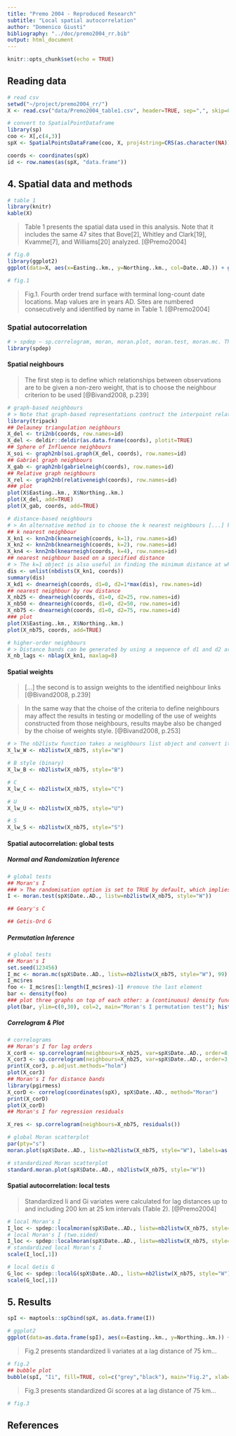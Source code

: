 ```yaml
---
title: "Premo 2004 - Reproduced Research"
subtitle: "Local spatial autocorrelation"
author: "Domenico Giusti"
bibliography: "../doc/premo2004_rr.bib"
output: html_document
---
```


```r
knitr::opts_chunk$set(echo = TRUE)
```

## Reading data

```r
# read csv
setwd("~/project/premo2004_rr/")
X <- read.csv("data/Premo2004_table1.csv", header=TRUE, sep=",", skip=0)
```

```r
# convert to SpatialPointDataframe
library(sp)
coo <- X[,c(4,3)]
spX <- SpatialPointsDataFrame(coo, X, proj4string=CRS(as.character(NA)))
```

```r
coords <- coordinates(spX)
id <- row.names(as(spX, "data.frame"))
```

## 4. Spatial data and methods

```r
# table 1
library(knitr)
kable(X)
```

> Table 1 presents the spatial data used in this analysis. Note that it includes the same 47 sites that Bove[2], Whitley and Clark[19], Kvamme[7], and Williams[20] analyzed. [@Premo2004]

```r
# fig.0
library(ggplot2)
ggplot(data=X, aes(x=Easting..km., y=Northing..km., col=Date..AD.)) + geom_point() + coord_fixed(ratio=1) + theme_bw() + xlab("Km East") + ylab("Km North") + ggtitle("Fig.0")

# fig.1
```

> Fig.1. Fourth order trend surface with terminal long-count date locations. Map values are in years AD. Sites are numbered consecutively and identified by name in Table 1. [@Premo2004]

### Spatial autocorrelation

```r
# > spdep – sp.correlogram, moran, moran.plot, moran.test, moran.mc. This is the most comprehensive package, and also the most difficult to work with. Does everything, has steep learning curve. (https://www.r-bloggers.com/spatial-correlograms-in-r-a-mini-overview/)
library(spdep)
```

#### Spatial neighbours

> The first step is to define which relationships between observations are to be given a non-zero weight, that is to choose the neighbour criterion to be used [@Bivand2008, p.239]

```r
# graph-based neighbours
# > Note that graph-based representations contruct the interpoint relationships based on Euclidean distance, with no option to use Great Circle distances for geographical coordinates. [@Bivand2008, p.244]
library(tripack)
## Delauney triangulation neighbours
X_del <- tri2nb(coords, row.names=id)
X_del <- deldir::deldir(as.data.frame(coords), plotit=TRUE)
## Sphere of Influence neighbours
X_soi <- graph2nb(soi.graph(X_del, coords), row.names=id)
## Gabriel graph neighbours
X_gab <- graph2nb(gabrielneigh(coords), row.names=id)
## Relative graph neighbours
X_rel <- graph2nb(relativeneigh(coords), row.names=id)
### plot
plot(X$Easting..km., X$Northing..km.)
plot(X_del, add=TRUE)
plot(X_gab, coords, add=TRUE)

# distance-based neighbours
# > An alternative method is to choose the k nearest neighbours [...] knearneigh can also take a longlat argument to handle geographical coordinates. [@Bivand2008, p.246]
## k nearest neighbour
X_kn1 <- knn2nb(knearneigh(coords, k=1), row.names=id)
X_kn2 <- knn2nb(knearneigh(coords, k=2), row.names=id)
X_kn4 <- knn2nb(knearneigh(coords, k=4), row.names=id)
## nearest neighbour based on a specified distance
# > The k=1 object is also useful in finding the minimum distance at which all areas have a distance-based neighbour. [@Bivand2008, p.246]
dis <- unlist(nbdists(X_kn1, coords))
summary(dis)
X_kd1 <- dnearneigh(coords, d1=0, d2=1*max(dis), row.names=id)
## nearest neighbour by row distance
X_nb25 <- dnearneigh(coords, d1=0, d2=25, row.names=id)
X_nb50 <- dnearneigh(coords, d1=0, d2=50, row.names=id)
X_nb75 <- dnearneigh(coords, d1=0, d2=75, row.names=id)
### plot
plot(X$Easting..km., X$Northing..km.)
plot(X_nb75, coords, add=TRUE)

# higher-order neighbours
# > Distance bands can be generated by using a sequence of d1 and d2 argument values for the dnearneigh function if needed to construct a spatial autocorrelogram as understood in ecology. In other conventions, correlograms are constructed by taking an input list of neighbours as the first-order sets, and stepping out across the graph to [...] higher-order neighbours [@Bivand2008, p.249]
X_nb_lags <- nblag(X_kn1, maxlag=8)
```

#### Spatial weights

> [...] the second is to assign weights to the identified neighbour links [@Bivand2008, p.239]

> In the same way that the choise of the criteria to define neighbours may affect the results in testing or modelling of the use of weights constructed from those neighbours, results maybe also be changed by the choise of weights style. [@Bivand2008, p.253]

```r
# > The nb2listw function takes a neighbours list object and convert it into a weights object. The default conversion style is W, where the weights for each areal entity are standardised to sum to unity [@Bivand2008, p.251]
X_lw_W <- nb2listw(X_nb75, style="W")

# B style (binary)
X_lw_B <- nb2listw(X_nb75, style="B")

# C
X_lw_C <- nb2listw(X_nb75, style="C")

# U
X_lw_U <- nb2listw(X_nb75, style="U")

# S
X_lw_S <- nb2listw(X_nb75, style="S")
```

#### Spatial autocorrelation: global tests

##### Normal and Randomization Inference

```r
# global tests
## Moran's I
### > The randomisation option is set to TRUE by default, which implies that in order to get inference based on a normal approximation, it must be explicitly set to FALSE. Similarly, the default is a one-sided test, so that in order to obtain the results for the (more commonly used) two-sided test, the option alternative must be set explicitly to "two.sided". Note also that the zero.policy option is set to FALSE by default, which means that islands result in a missing value code (NA). Setting this option to TRUE will set the spatial lag for islands to the customary zero value. moran.test(spX$Date..AD., listw=nb2listw(X_nb25), zero.policy=TRUE, adjust.n=TRUE) [@Anselin]
I <- moran.test(spX$Date..AD., listw=nb2listw(X_nb75, style="W"))

## Geary's C

## Getis-Ord G
```

##### Permutation Inference

```r
# global tests
## Moran's I
set.seed(123456)
I_mc <- moran.mc(spX$Date..AD., listw=nb2listw(X_nb75, style="W"), 99)
I_mc$res
foo <- I_mc$res[1:length(I_mc$res)-1] #remove the last element
bar <- density(foo)
### plot three graphs on top of each other: a (continuous) density function (based on zz), a histogram for the reference distribution, and a line indicating the observed Moran’s I.
plot(bar, ylim=c(0,30), col=2, main="Moran's I permutation test"); hist(foo, freq=TRUE, add=TRUE); abline(v=I_mc$statistic, col=4)
```

##### Correlogram & Plot

```r
# correlograms
## Moran's I for lag orders
X_cor8 <- sp.correlogram(neighbours=X_nb25, var=spX$Date..AD., order=8, method="I", style="W")
X_cor3 <- sp.correlogram(neighbours=X_nb25, var=spX$Date..AD., order=3, method="I", style="W", zero.policy = TRUE)
print(X_cor3, p.adjust.methods="holm")
plot(X_cor3)
## Moran's I for distance bands
library(pgirmess)
X_corD <- correlog(coordinates(spX), spX$Date..AD., method="Moran")
print(X_corD)
plot(X_corD)
## Moran's I for regression residuals

X_res <- sp.correlogram(neighbours=X_nb75, residuals())
```

```r
# global Moran scatterplot
par(pty="s")
moran.plot(spX$Date..AD., listw=nb2listw(X_nb75, style="W"), labels=as.character(spX$Site.number))

# standardized Moran scatterplot
standard.moran.plot(spX$Date..AD., nb2listw(X_nb75, style="W"))
```

#### Spatial autocorrelation: local tests

> Standardized Ii and Gi variates were calculated for lag distances up to and including 200 km at 25 km intervals (Table 2). [@Premo2004]

```r
# local Moran's I
I_loc <- spdep::localmoran(spX$Date..AD., listw=nb2listw(X_nb75, style="W"))
# local Moran's I (two.sided)
I_loc <- spdep::localmoran(spX$Date..AD., listw=nb2listw(X_nb75, style="W"), alternative="two.sided")
# standardized local Moran's I
scale(I_loc[,1])

# local Getis G
G_loc <- spdep::localG(spX$Date..AD., listw=nb2listw(X_nb75, style="W"))
scale(G_loc[,1])
```

## 5. Results

```r
spI <- maptools::spCbind(spX, as.data.frame(I))

# ggplot2
ggplot(data=as.data.frame(spI), aes(x=Easting..km., y=Northing..km.)) + geom_point(aes(colour=Ii, size=abs(Ii))) + scale_colour_gradient2(midpoint=0) + scale_radius() + coord_fixed(ratio=1) + theme_bw() + xlab("Km East") + ylab("Km North") + ggtitle("Fig.2")
```

> Fig.2 presents standardized Ii variates at a lag distance of 75 km...

```r
# fig.2
## bubble plot
bubble(spI, "Ii", fill=TRUE, col=c("grey","black"), main="Fig.2", xlab="Km East", ylab="Km North")
```

> Fig.3 presents standardized Gi scores at a lag distance of 75 km...

```r
# fig.3
```


## References